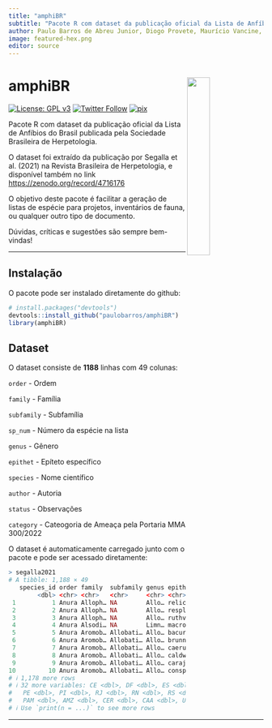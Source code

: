 ```yaml
---
title: "amphiBR"
subtitle: "Pacote R com dataset da publicação oficial da Lista de Anfíbios do Brasil publicada pela Sociedade Brasileira de Herpetologia"
author: Paulo Barros de Abreu Junior, Diogo Provete, Maurício Vancine, Juliana Zina
image: featured-hex.png
editor: source
---
```


# **amphiBR** <img src="featured-hex.png" align="right" width="30%" min-width="120px"/>

<!-- badges: start -->

[![License: GPL v3](https://img.shields.io/badge/License-GPLv3-blue.svg)](https://github.com/paulobarros/amphiBR/blob/master/LICENSE.md) [![Twitter Follow](https://img.shields.io/twitter/follow/pbarrosjr?color=%2315202B&label=Seguir%20%40pbarrosjr&style=social)](https://twitter.com/pbarrosjr) [![pix](https://img.shields.io/badge/Apoie%20com-PIX-brightgreen)](https://nubank.com.br/pagar/v67wv/tuh5iRS2YJ)

<!-- badges: end -->

Pacote R com dataset da publicação oficial da Lista de Anfíbios do Brasil publicada pela Sociedade Brasileira de Herpetologia.

O dataset foi extraído da publicação por Segalla et al. (2021) na Revista Brasileira de Herpetologia, e disponível também no link <https://zenodo.org/record/4716176>

O objetivo deste pacote é facilitar a geração de listas de espécie para projetos, inventários de fauna, ou qualquer outro tipo de documento.

Dúvidas, críticas e sugestões são sempre bem-vindas!

------------------------------------------------------------------------

## Instalação

O pacote pode ser instalado diretamente do github:

``` r
# install.packages("devtools")
devtools::install_github("paulobarros/amphiBR")
library(amphiBR)
```

## Dataset

O dataset consiste de **1188** linhas com 49 colunas:

`order` - Ordem

`family` - Família

`subfamily` - Subfamília

`sp_num` - Número da espécie na lista

`genus` - Gênero

`epithet` - Epíteto específico

`species` - Nome científico

`author` - Autoria

`status` - Observações

`category` - Cateogoria de Ameaça pela Portaria MMA 300/2022

O dataset é automaticamente carregado junto com o pacote e pode ser acessado diretamente:

``` r
> segalla2021
# A tibble: 1,188 × 49
   species_id order family  subfamily genus epithet species author status common_name_br category endemic_br    AC    AL    AP    AM    BA
        <dbl> <chr> <chr>   <chr>     <chr> <chr>   <chr>   <chr>  <chr>  <chr>          <chr>    <chr>      <dbl> <dbl> <dbl> <dbl> <dbl>
 1          1 Anura Alloph… NA        Allo… relicta Alloph… Caram… NA     NA             DD       Yes            0     0     0     0     1
 2          2 Anura Alloph… NA        Allo… resple… Alloph… Castr… NA     Resplendent F… LC       No             0     0     0     1     0
 3          3 Anura Alloph… NA        Allo… ruthve… Alloph… Gaige… NA     NA             LC       No             0     0     1     1     0
 4          4 Anura Alsodi… NA        Limn… macrog… Limnom… (Dumé… NA     Rãzinha-de-co… LC       No             0     0     0     0     0
 5          5 Anura Aromob… Allobati… Allo… bacurau Alloba… Simõe… NA     NA             LC       Yes            0     0     0     1     0
 6          6 Anura Aromob… Allobati… Allo… brunne… Alloba… (Cope… NA     Chapada Rocke… NT       Yes            0     0     0     0     0
 7          7 Anura Aromob… Allobati… Allo… caerul… Alloba… (Lima… NA     NA             LC       Yes            0     0     0     1     0
 8          8 Anura Aromob… Allobati… Allo… caldwe… Alloba… Lima,… recen… NA             NA       NA            NA    NA    NA    NA    NA
 9          9 Anura Aromob… Allobati… Allo… carajas Alloba… Simõe… NA     NA             NA       NA            NA    NA    NA    NA    NA
10         10 Anura Aromob… Allobati… Allo… conspi… Alloba… (Mora… NA     NA             LC       No             1     0     0     0     0
# ℹ 1,178 more rows
# ℹ 32 more variables: CE <dbl>, DF <dbl>, ES <dbl>, GO <dbl>, MA <dbl>, MT <dbl>, MS <dbl>, MG <dbl>, PA <dbl>, PB <dbl>, PR <dbl>,
#   PE <dbl>, PI <dbl>, RJ <dbl>, RN <dbl>, RS <dbl>, RO <dbl>, RR <dbl>, SC <dbl>, SP <dbl>, SE <dbl>, TO <dbl>, AF <dbl>, PAN <dbl>,
#   PAM <dbl>, AMZ <dbl>, CER <dbl>, CAA <dbl>, UNK <dbl>, tad_ext_morph <chr>, tad_int_oral_feat <chr>, tad_chond <chr>
# ℹ Use `print(n = ...)` to see more rows
```

------------------------------------------------------------------------
